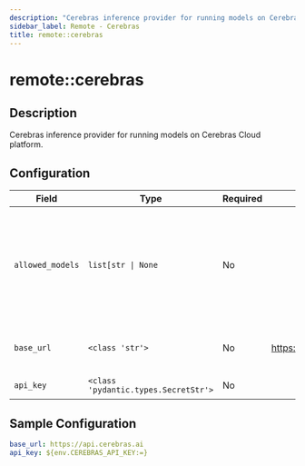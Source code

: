 ```yaml
---
description: "Cerebras inference provider for running models on Cerebras Cloud platform."
sidebar_label: Remote - Cerebras
title: remote::cerebras
---
```


# remote::cerebras

## Description

Cerebras inference provider for running models on Cerebras Cloud platform.

## Configuration

| Field | Type | Required | Default | Description |
|-------|------|----------|---------|-------------|
| `allowed_models` | `list[str \| None` | No |  | List of models that should be registered with the model registry. If None, all models are allowed. |
| `base_url` | `<class 'str'>` | No | https://api.cerebras.ai | Base URL for the Cerebras API |
| `api_key` | `<class 'pydantic.types.SecretStr'>` | No |  | Cerebras API Key |

## Sample Configuration

```yaml
base_url: https://api.cerebras.ai
api_key: ${env.CEREBRAS_API_KEY:=}
```
